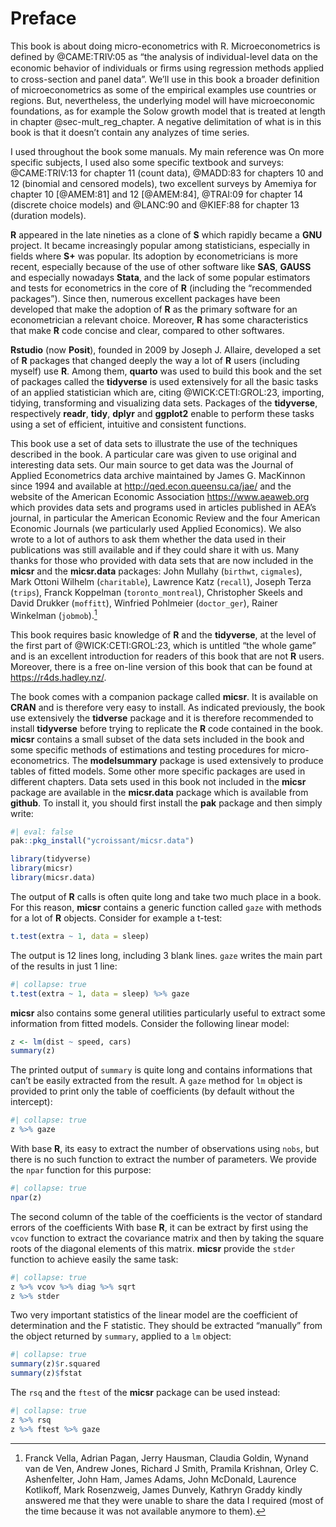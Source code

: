 # Preface {.unnumbered}

This book is about doing micro-econometrics with R. Microeconometrics is defined by @CAME:TRIV:05\index[author]{Cameron}\index[author]{Trivedi} as "the analysis of individual-level data on the economic behavior of individuals or ﬁrms using regression methods applied to cross-section and panel data". We'll use in this book a broader definition of microeconometrics as some of the empirical examples use countries or regions. But, nevertheless, the underlying model will have microeconomic foundations, as for example the Solow growth model that is treated at length in chapter @sec-mult_reg_chapter. A negative delimitation of what is in this book is that it doesn't contain any analyzes of time series. 

I used throughout the book some manuals. My main reference was 
On more specific subjects, I used also some specific textbook and surveys: @CAME:TRIV:13\index[author]{Cameron}\index[author]{Trivedi} for chapter 11 (count data), @MADD:83\index[author]{Maddala} for chapters 10 and 12 (binomial and censored models), two excellent surveys by Amemiya for chapter 10 [@AMEM:81]\index[author]{Amemiya} and 12 [@AMEM:84]\index[author]{Amemiya}, @TRAI:09\index[author]{Train} for chapter 14 (discrete choice models) and @LANC:90\index[author]{Lancaster} and @KIEF:88\index[author]{Kiefer} for chapter 13 (duration models).

**R** appeared in the late nineties as a clone of **S** which rapidly became a **GNU** project. It became increasingly popular among statisticians, especially in fields where **S+** was popular. Its adoption by econometricians is more recent, especially because of the use of other software like **SAS**, **GAUSS** and especially nowadays **Stata**, and the lack of some popular estimators and tests for econometrics in the core of **R** (including the "recommended packages"). Since then, numerous excellent packages have been developed that make the adoption of **R** as the primary software for an econometrician a relevant choice. Moreover, **R** has some characteristics that make **R** code concise and clear, compared to other softwares. 

**Rstudio** (now **Posit**), founded in 2009 by Joseph J. Allaire\index[author]{Allaire}, developed a set of **R** packages that changed deeply the way a lot of **R** users (including myself) use **R**. Among them, **quarto** was used to build this book and the set of packages called the **tidyverse** is used extensively for all the basic tasks of an applied statistician which are, citing @WICK:CETI:GROL:23\index[author]{Wickham}\index[author]{Cetinkaya-Rundel}\index[author]{Grolemund}, importing, tidying, transforming and visualizing data sets. Packages of the **tidyverse**, respectively **readr**, **tidy**, **dplyr** and **ggplot2** enable to perform these tasks using a set of efficient, intuitive and consistent functions. 

This book use a set of data sets to illustrate the use of the techniques described in the book. A particular care was given to use original and interesting data sets. Our main source to get data was the Journal of Applied Econometrics data archive maintained by James G. MacKinnon\index[author]{MacKinnon} since 1994 and available at <http://qed.econ.queensu.ca/jae/> and the website of the American Economic Association <https://www.aeaweb.org> which provides data sets and programs used in articles published in AEA's journal, in particular the American Economic Review and the four American Economic Journals (we particularly used Applied Economics). We also wrote to a lot of authors to ask them whether the data used in their publications was still available and if they could share it with us. Many thanks for those who provided with data sets that are now included in the **micsr** and the **micsr.data** packages: John Mullahy\index[author]{Mullahy} (`birthwt`, `cigmales`), Mark Ottoni Wilhelm\index[author]{Wilhem} (`charitable`), Lawrence Katz\index[author]{Katz} (`recall`), Joseph Terza\index[author]{Terza} (`trips`), Franck Koppelman\index[author]{Koppelman} (`toronto_montreal`), Christopher Skeels\index[author]{Skeels} and David Drukker\index[author]{Moffitt} (`moffitt`), Winfried Pohlmeier\index[author]{Pohlmeier} (`doctor_ger`), Rainer Winkelman\index[author]{Winkelman} (`jobmob`).^[Franck Vella\index[author]{Vella}, Adrian Pagan\index[author]{Pagan}, Jerry Hausman\index[author]{Hausman}, Claudia Goldin\index[author]{Goldin}, Wynand van de Ven\index[author]{van de Ven}, Andrew Jones\index[author]{Jones}, Richard J Smith\index[author]{Smith}, Pramila Krishnan\index[author]{Krishnan}, Orley C. Ashenfelter\index[author]{Ashenfelter}, John Ham\index[author]{Ham}, James Adams\index[author]{Adams}, John McDonald\index[author]{McDonald}, Laurence Kotlikoff\index[author]{Kotlikoff}, Mark Rosenzweig\index[author]{Rosenzweig}, James Dunvely\index[author]{Dunvely}, Kathryn Graddy\index[author]{Graddy} kindly answered me that they were unable to share the data I required (most of the time because it was not available anymore to them).]

This book requires basic knowledge of **R** and the **tidyverse**, at the level of the first part of @WICK:CETI:GROL:23, which is untitled "the whole game" and is an excellent introduction for readers of this book that are not **R** users. Moreover, there is a free on-line version of this book that can be found at <https://r4ds.hadley.nz/>.

The book comes with a companion package called **micsr**. It is available on **CRAN** and is therefore very easy to install. As indicated previously, the book use extensively the **tidverse** package and it is therefore recommended to install **tidyverse** before trying to replicate the **R** code contained in the book. **micsr** contains a small subset of the data sets included in the book and some specific methods of estimations and testing procedures for micro-econometrics. The **modelsummary** package is used extensively to produce tables of fitted models. Some other more specific packages are used in different chapters. Data sets used in this book not included in the **micsr** package are available in the **micsr.data** package which is available from **github**. To install it, you should first install the **pak** package and then simply write:

```r
#| eval: false
pak::pkg_install("ycroissant/micsr.data")
```

```r
library(tidyverse)
library(micsr)
library(micsr.data)
```

The output of **R** calls is often quite long and take two much place in a book. For this reason, **micsr** contains a generic function called `gaze` with methods for a lot of **R** objects. Consider for example a t-test:

```r
t.test(extra ~ 1, data = sleep)
```

The output is 12 lines long, including 3 blank lines. `gaze` writes the main part of the results in just 1 line:

```r
#| collapse: true
t.test(extra ~ 1, data = sleep) %>% gaze
```

**micsr** also contains some general utilities particularly useful to extract some information from fitted models. Consider the following linear model:

```r
z <- lm(dist ~ speed, cars)
summary(z)
```

The printed output of `summary` is quite long and contains informations that can't be easily extracted from the result. A `gaze` method for `lm` object is provided to print only the table of coefficients (by default without the intercept):

```r
#| collapse: true
z %>% gaze
```

With base **R**, its easy to extract the number of observations using `nobs`, but there is no such function to extract the number of parameters. We provide the `npar` function for this purpose:

```r
#| collapse: true
npar(z)
```

The second column of the table of the coefficients is the vector of standard errors of the coefficients With base **R**, it can be extract by first using the `vcov` function to extract the covariance matrix and then by taking the square roots of the diagonal elements of this matrix. **micsr** provide the `stder` function to achieve easily the same task:

```r
#| collapse: true
z %>% vcov %>% diag %>% sqrt
z %>% stder
```

Two very important statistics of the linear model are the coefficient of determination and the F statistic. They should be extracted "manually" from the object returned by `summary`, applied to a `lm` object:

```r
#| collapse: true
summary(z)$r.squared
summary(z)$fstat
```

The `rsq` and the `ftest` of the **micsr** package can be used instead:

```r
#| collapse: true
z %>% rsq
z %>% ftest %>% gaze
```
